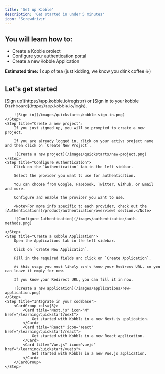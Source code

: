 ```yaml
---
title: 'Set up Kobble'
description: 'Get started in under 5 minutes'
icon: 'Screwdriver'
---
```


## You will learn how to:

- Create a Kobble project
- Configure your authentication portal
- Create a new Kobble Application

**Estimated time:** 1 cup of tea (just kidding, we know you drink coffee ☕️)

## Let's get started

<Steps>
    <Step title="Sign in to Kobble">
        [Sign up](https://app.kobble.io/register) or [Sign in to your kobble Dashboard](https://app.kobble.io/login).

        ![Sign in](/images/quickstarts/kobble-sign-in.png)
    </Step>
    <Step title="Create a new project">
        If you just signed up, you will be prompted to create a new project.

        If you are already logged in, click on your active project name and then click on `Create New Project`.

        ![Create a new project](/images/quickstarts/new-project.png)
    </Step>
    <Step title="Configure Authentication">
        Click on the `Authentication` tab in the left sidebar.

        Select the provider you want to use for authentication.

        You can choose from Google, Facebook, Twitter, Github, or Email and more.

        Configure and enable the provider you want to use.

        <Note>For more info specific to each provider, check out the [Authentication](/product/authentication/overview) section.</Note>

        ![Configure Authentication](/images/authentication/auth-methods.png)

    </Step>
    <Step title="Create a Kobble Application">
        Open the Applications tab in the left sidebar.

        Click on `Create New Application`.

        Fill in the required fields and click on `Create Application`.

        At this stage you most likely don't know your Redirect URL, so you can leave it empty for now.

        If you know your Redirect URL, you can fill it in now.

        ![Create a new application](/images/applications/new-application.png)
    </Step>
    <Step title="Integrate in your codebase">
        <CardGroup cols={3}>
            <Card title="Next.js" icon="N" href="/learning/quickstart/next">
                Get started with Kobble in a new Next.js application.
            </Card>
            <Card title="React" icon="react" href="/learning/quickstart/react">
                Get started with Kobble in a new React application.
            </Card>
            <Card title="Vue.js" icon="vuejs" href="/learning/quickstart/vuejs">
                Get started with Kobble in a new Vue.js application.
            </Card>
        </CardGroup>
    </Step>
</Steps>